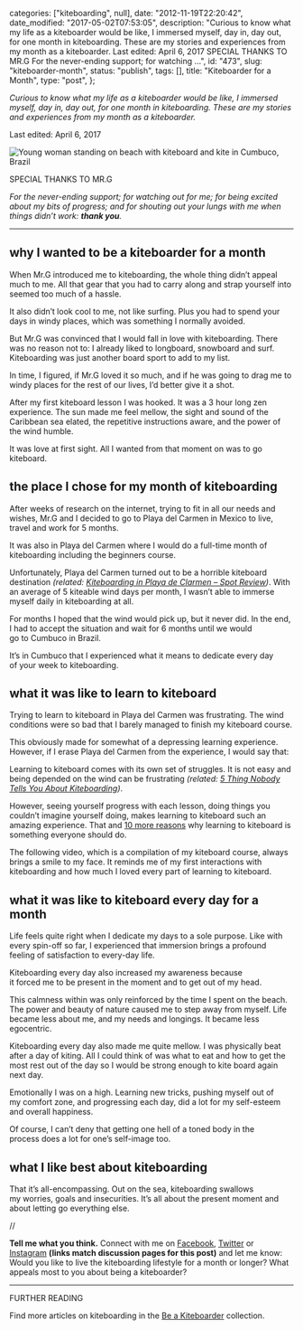 
  categories: ["kiteboarding", null],
  date: "2012-11-19T22:20:42",
  date_modified: "2017-05-02T07:53:05",
  description:
    "Curious to know what my life as a kiteboarder would be like, I immersed myself, day in, day out, for one month in kiteboarding. These are my stories and experiences from my month as a kiteboarder. Last edited: April 6, 2017 SPECIAL THANKS TO MR.G For the never-ending support; for watching …",
  id: "473",
  slug: "kiteboarder-month",
  status: "publish",
  tags: [],
  title: "Kiteboarder for a Month",
  type: "post",
};


_Curious to know what my life as a kiteboarder would be like, I immersed myself, day in, day out, for one month in kiteboarding. These are my stories and experiences from my month as a kiteboarder._

Last edited: April 6, 2017

![Young woman standing on beach with kiteboard and kite in Cumbuco, Brazil](/pages/tsop/posts/kiteboarder-month/kiteboarding-cumbuco-brazil.jpg)

SPECIAL THANKS TO MR.G

_For the never-ending support; for watching out for me; for being excited about my bits of progress; and for shouting out your lungs with me when things didn’t work: **thank you**._

---

## why I wanted to be a kiteboarder for a month

When Mr.G introduced me to kiteboarding, the whole thing didn’t appeal much to me. All that gear that you had to carry along and strap yourself into seemed too much of a hassle.

It also didn’t look cool to me, not like surfing. Plus you had to spend your days in windy places, which was something I normally avoided.

But Mr.G was convinced that I would fall in love with kiteboarding. There was no reason not to: I already liked to longboard, snowboard and surf. Kiteboarding was just another board sport to add to my list.

In time, I figured, if Mr.G loved it so much, and if he was going to drag me to windy places for the rest of our lives, I’d better give it a shot.

After my first kiteboard lesson I was hooked. It was a 3 hour long zen experience. The sun made me feel mellow, the sight and sound of the Caribbean sea elated, the repetitive instructions aware, and the power of the wind humble.

It was love at first sight. All I wanted from that moment on was to go kiteboard.

## the place I chose for my month of kiteboarding 

After weeks of research on the internet, trying to fit in all our needs and wishes, Mr.G and I decided to go to Playa del Carmen in Mexico to live, travel and work for 5 months.

It was also in Playa del Carmen where I would do a full-time month of kiteboarding including the beginners course.

Unfortunately, Playa del Carmen turned out to be a horrible kiteboard destination *(related: [Kiteboarding in Playa de Clarmen – Spot Review](/tsop/posts/kiteboarding-playa-del-carmen-spot-review/))*. With an average of 5 kiteable wind days per month, I wasn’t able to immerse myself daily in kiteboarding at all.

For months I hoped that the wind would pick up, but it never did. In the end, I had to accept the situation and wait for 6 months until we would go to Cumbuco in Brazil.

It’s in Cumbuco that I experienced what it means to dedicate every day of your week to kiteboarding.

## what it was like to learn to kiteboard

Trying to learn to kiteboard in Playa del Carmen was frustrating. The wind conditions were so bad that I barely managed to finish my kiteboard course.

This obviously made for somewhat of a depressing learning experience. However, if I erase Playa del Carmen from the experience, I would say that:

Learning to kiteboard comes with its own set of struggles. It is not easy and being depended on the wind can be frustrating _(related: [5 Thing Nobody Tells You About Kiteboarding](/tsop/posts/5-things-nobody-tells-you-about-kiteboarding/))_.

However, seeing yourself progress with each lesson, doing things you couldn’t imagine yourself doing, makes learning to kiteboard such an amazing experience. That and [10 more reasons](/tsop/posts/10-reasons-why-every-girl-should-learn-to-kiteboard/) why learning to kiteboard is something everyone should do.

The following video, which is a compilation of my kiteboard course, always brings a smile to my face. It reminds me of my first interactions with kiteboarding and how much I loved every part of learning to kiteboard.

## what it was like to kiteboard every day for a month

Life feels quite right when I dedicate my days to a sole purpose. Like with every spin-off so far, I experienced that immersion brings a profound feeling of satisfaction to every-day life.

Kiteboarding every day also increased my awareness because it forced me to be present in the moment and to get out of my head.

This calmness within was only reinforced by the time I spent on the beach. The power and beauty of nature caused me to step away from myself. Life became less about me, and my needs and longings. It became less egocentric.

Kiteboarding every day also made me quite mellow. I was physically beat after a day of kiting. All I could think of was what to eat and how to get the most rest out of the day so I would be strong enough to kite board again next day.

Emotionally I was on a high. Learning new tricks, pushing myself out of my comfort zone, and progressing each day, did a lot for my self-esteem and overall happiness.

Of course, I can’t deny that getting one hell of a toned body in the process does a lot for one’s self-image too.

## what I like best about kiteboarding

That it’s all-encompassing. Out on the sea, kiteboarding swallows my worries, goals and insecurities. It’s all about the present moment and about letting go everything else.

//

**Tell me what you think.** Connect with me on [Facebook](https://www.facebook.com/thespinoffproject/photos/pb.443190319046192.-2207520000.1412420110./814826481882572/?type=3&theater), [Twitter](https://twitter.com/mirhamasala/status/512559500688359424) or [Instagram](http://instagram.com/p/tHf4JnEyIz/) **(links match discussion pages for this post)** and let me know: Would you like to live the kiteboarding lifestyle for a month or longer? What appeals most to you about being a kiteboarder?

---

FURTHER READING

Find more articles on kiteboarding in the [Be a Kiteboarder](/tsop/posts/kiteboarder-month) collection.
